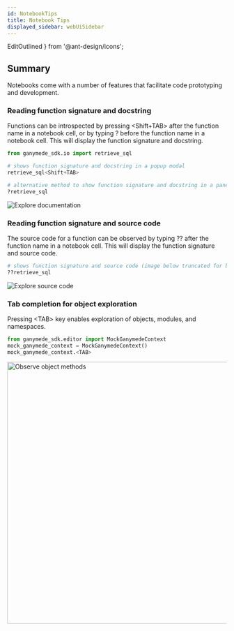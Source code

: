 ```yaml
---
id: NotebookTips
title: Notebook Tips
displayed_sidebar: webUiSidebar
---
```


  EditOutlined
} from '@ant-design/icons';


## Summary

Notebooks come with a number of features that facilitate code prototyping and development.  

### Reading function signature and docstring

Functions can be introspected by pressing <Shift+TAB\> after the function name in a notebook cell, or by typing ? before the function name in a notebook cell.  This will display the function signature and docstring.  

```python
from ganymede_sdk.io import retrieve_sql

# shows function signature and docstring in a popup modal
retrieve_sql<Shift+TAB>

# alternative method to show function signature and docstring in a pane at the bottom of the screen
?retrieve_sql
```

<img alt="Explore documentation" 
      src="https://ganymede-bio.mo.cloudinary.net/apiServer/Example_Function_Docstring20230712.png"
      />
&nbsp;

### Reading function signature and source code

The source code for a function can be observed by typing ?? after the function name in a notebook cell.  This will display the function signature and source code.

```python
# shows function signature and source code (image below truncated for brevity)
??retrieve_sql
```

<img alt="Explore source code" 
      src="https://ganymede-bio.mo.cloudinary.net/apiServer/Example_Function_Source_Narrow20230712.png"
      />
&nbsp;

### Tab completion for object exploration

Pressing <TAB\> key enables exploration of objects, modules, and namespaces.

```python
from ganymede_sdk.editor import MockGanymedeContext
mock_ganymede_context = MockGanymedeContext()
mock_ganymede_context.<TAB>
```


<img alt="Observe object methods" 
      src="https://ganymede-bio.mo.cloudinary.net/apiServer/Example_Tab_Completion20230712.png"
      width="600"
      />